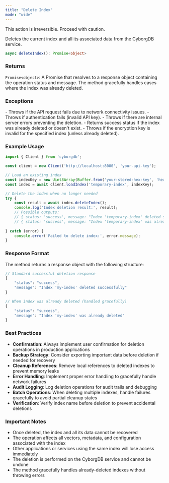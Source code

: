 ```yaml
---
title: "Delete Index"
mode: "wide"
---
```


<Warning>This action is irreversible. Proceed with caution.</Warning>

Deletes the current index and all its associated data from the CyborgDB service.

```typescript
async deleteIndex(): Promise<object>
```

### Returns

`Promise<object>`: A Promise that resolves to a response object containing the operation status and message. The method gracefully handles cases where the index was already deleted.

### Exceptions

<AccordionGroup>
    <Accordion title="Error">
        - Throws if the API request fails due to network connectivity issues.
        - Throws if authentication fails (invalid API key).
        - Throws if there are internal server errors preventing the deletion.
    </Accordion>
    <Accordion title="Index Errors">
        - Returns success status if the index was already deleted or doesn't exist.
        - Throws if the encryption key is invalid for the specified index (unless already deleted).
    </Accordion>
</AccordionGroup>

### Example Usage

```typescript
import { Client } from 'cyborgdb';

const client = new Client('http://localhost:8000', 'your-api-key');

// Load an existing index
const indexKey = new Uint8Array(Buffer.from('your-stored-hex-key', 'hex'));
const index = await client.loadIndex('temporary-index', indexKey);

// Delete the index when no longer needed
try {
    const result = await index.deleteIndex();
    console.log('Index deletion result:', result);
    // Possible outputs:
    // { status: 'success', message: "Index 'temporary-index' deleted successfully" }
    // { status: 'success', message: "Index 'temporary-index' was already deleted" }
    
} catch (error) {
    console.error('Failed to delete index:', error.message);
}
```

### Response Format

The method returns a response object with the following structure:

```typescript
// Standard successful deletion response
{
    "status": "success",
    "message": "Index 'my-index' deleted successfully"
}

// When index was already deleted (handled gracefully)
{
    "status": "success", 
    "message": "Index 'my-index' was already deleted"
}
```

### Best Practices

- **Confirmation**: Always implement user confirmation for deletion operations in production applications
- **Backup Strategy**: Consider exporting important data before deletion if needed for recovery
- **Cleanup References**: Remove local references to deleted indexes to prevent memory leaks
- **Error Handling**: Implement proper error handling to gracefully handle network failures
- **Audit Logging**: Log deletion operations for audit trails and debugging
- **Batch Operations**: When deleting multiple indexes, handle failures gracefully to avoid partial cleanup states
- **Verification**: Verify index name before deletion to prevent accidental deletions

### Important Notes

- Once deleted, the index and all its data cannot be recovered
- The operation affects all vectors, metadata, and configuration associated with the index
- Other applications or services using the same index will lose access immediately
- The deletion is performed on the CyborgDB service and cannot be undone
- The method gracefully handles already-deleted indexes without throwing errors
